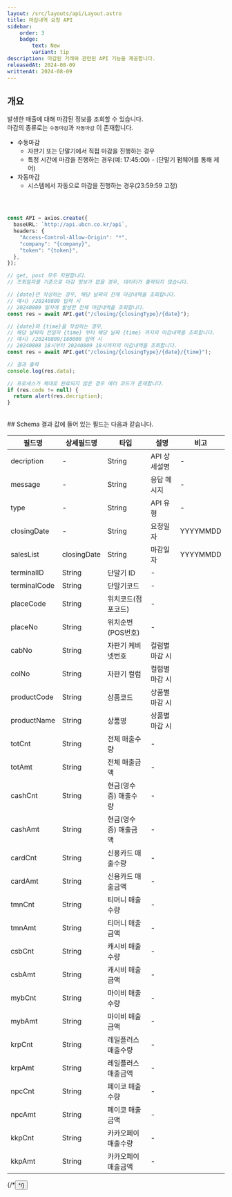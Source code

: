 ```yaml
---
layout: /src/layouts/api/Layout.astro
title: 마감내역 요청 API
sidebar:
    order: 3
    badge:
        text: New
        variant: tip
description: 마감된 거래와 관련된 API 기능을 제공합니다.
releasedAt: 2024-08-09
writtenAt: 2024-08-09
---
```



## 개요
발생한 매출에 대해 마감된 정보를 조회할 수 있습니다.\
마감의 종류로는 `수동마감`과 `자동마감` 이 존재합니다.

+ 수동마감
    + 자판기 또는 단말기에서 직접 마감을 진행하는 경우
    + 특정 시간에 마감을 진행하는 경우(예: 17:45:00) - (단말기 펌웨어를 통해 제어)
+ 자동마감
    + 시스템에서 자동으로 마감을 진행하는 경우(23:59:59 고정)
<br/>

```ts

const API = axios.create({
  baseURL: `http://api.ubcn.co.kr/api`,
  headers: {
    "Access-Control-Allow-Origin": "*",
    "company": "{company}",
    "token": "{token}",
  },
});

// get, post 모두 지원합니다.
// 조회일자를 기준으로 마감 정보가 없을 경우, 데이터가 출력되지 않습니다.

// {date}만 작성하는 경우, 해당 날짜의 전체 마감내역을 조회합니다.
// 예시) /20240809 입력 시
// 20240809 일자에 발생한 전체 마감내역을 조회합니다.
const res = await API.get("/closing/{closingType}/{date}");

// {date}와 {time}을 작성하는 경우,
// 해당 날짜의 전일자 {time} 부터 해당 날짜 {time} 까지의 마감내역을 조회합니다.
// 예시) /20240809/180000 입력 시
// 20240808 18시부터 20240809 18시까지의 마감내역을 조회합니다.
const res = await API.get("/closing/{closingType}/{date}/{time}");

// 결과 출력
console.log(res.data);

// 프로세스가 제대로 완료되지 않은 경우 에러 코드가 존재합니다.
if (res.code != null) {
  return alert(res.decription);
}

```
<br/>
## Schema
결과 값에 들어 있는 필드는 다음과 같습니다.
<table>
    <thead>
    <th>필드명</th>
    <th>상세필드명</th>
    <th>타입</th>
    <th>설명</th>
    <th>비고</th>
    </thead>
    <tbody>
    <tr>
        <td>decription</td>
        <td>-</td>
        <td>String</td>
        <td>API 상세설명</td>
        <td>-</td>
    </tr>
    <tr>
        <td>message</td>
        <td>-</td>
        <td>String</td>
        <td>응답 메시지</td>
        <td>-</td>
    </tr>
    <tr>
        <td>type</td>
        <td>-</td>
        <td>String</td>
        <td>API 유형</td>
        <td>-</td>
    </tr>
    <tr>
        <td>closingDate</td>
        <td>-</td>
        <td>String</td>
        <td>요청일자</td>
        <td>YYYYMMDD</td>
    </tr>
    <tr>
        <td rowSpan={27}>salesList</td>
        <td>closingDate</td>
        <td>String</td>
        <td>마감일자</td>
        <td>YYYYMMDD</td>
    </tr>
    <tr>
        <td>terminalID</td>
        <td>String</td>
        <td>단말기 ID</td>
        <td>-</td>
    </tr>
    <tr>
        <td>terminalCode</td>
        <td>String</td>
        <td>단말기코드</td>
        <td>-</td>
    </tr>
    <tr>
        <td>placeCode</td>
        <td>String</td>
        <td>위치코드(점포코드)</td>
        <td>-</td>
    </tr>
    <tr>
        <td>placeNo</td>
        <td>String</td>
        <td>위치순번(POS번호)</td>
        <td>-</td>
    </tr>
    <tr>
        <td>cabNo</td>
        <td>String</td>
        <td>자판기 케비넷번호</td>
        <td>컬럼별 마감 시</td>
    </tr>
    <tr>
        <td>colNo</td>
        <td>String</td>
        <td>자판기 컬럼</td>
        <td>컬럼별 마감 시</td>
    </tr>
    <tr>
        <td>productCode</td>
        <td>String</td>
        <td>상품코드</td>
        <td>상품별 마감 시</td>
    </tr>
    <tr>
        <td>productName</td>
        <td>String</td>
        <td>상품명</td>
        <td>상품별 마감 시</td>
    </tr>
    <tr>
        <td>totCnt</td>
        <td>String</td>
        <td>전체 매출수량</td>
        <td>-</td>
    </tr>
    <tr>
        <td>totAmt</td>
        <td>String</td>
        <td>전체 매출금액</td>
        <td>-</td>
    </tr>
    <tr>
        <td>cashCnt</td>
        <td>String</td>
        <td>현금(영수증) 매출수량</td>
        <td>-</td>
    </tr>
    <tr>
        <td>cashAmt</td>
        <td>String</td>
        <td>현금(영수증) 매출금액</td>
        <td>-</td>
    </tr>
    <tr>
        <td>cardCnt</td>
        <td>String</td>
        <td>신용카드 매출수량</td>
        <td>-</td>
    </tr>
    <tr>
        <td>cardAmt</td>
        <td>String</td>
        <td>신용카드 매출금액</td>
        <td>-</td>
    </tr>
    <tr>
        <td>tmnCnt</td>
        <td>String</td>
        <td>티머니 매출수량</td>
        <td>-</td>
    </tr>
    <tr>
        <td>tmnAmt</td>
        <td>String</td>
        <td>티머니 매출금액</td>
        <td>-</td>
    </tr>
    <tr>
        <td>csbCnt</td>
        <td>String</td>
        <td>캐시비 매출수량</td>
        <td>-</td>
    </tr>
    <tr>
        <td>csbAmt</td>
        <td>String</td>
        <td>캐시비 매출금액</td>
        <td>-</td>
    </tr>
    <tr>
        <td>mybCnt</td>
        <td>String</td>
        <td>마이비 매출수량</td>
        <td>-</td>
    </tr>
    <tr>
        <td>mybAmt</td>
        <td>String</td>
        <td>마이비 매출금액</td>
        <td>-</td>
    </tr>
    <tr>
        <td>krpCnt</td>
        <td>String</td>
        <td>레일플러스 매출수량</td>
        <td>-</td>
    </tr>
    <tr>
        <td>krpAmt</td>
        <td>String</td>
        <td>레일플러스 매출금액</td>
        <td>-</td>
    </tr>
    <tr>
        <td>npcCnt</td>
        <td>String</td>
        <td>페이코 매출수량</td>
        <td>-</td>
    </tr>
    <tr>
        <td>npcAmt</td>
        <td>String</td>
        <td>페이코 매출금액</td>
        <td>-</td>
    </tr>
    <tr>
        <td>kkpCnt</td>
        <td>String</td>
        <td>카카오페이 매출수량</td>
        <td>-</td>
    </tr>
    <tr>
        <td>kkpAmt</td>
        <td>String</td>
        <td>카카오페이 매출금액</td>
        <td>-</td>
    </tr>
    </tbody>
</table>
{/*<Button url={"https://devapi.ubcn.co.kr:17881/list/noticeList"} title={"테스트 버튼"}/>*/}